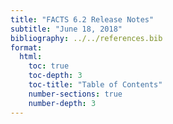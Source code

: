 ```yaml
---
title: "FACTS 6.2 Release Notes"
subtitle: "June 18, 2018"
bibliography: ../../references.bib
format: 
  html:
    toc: true
    toc-depth: 3
    toc-title: "Table of Contents"
    number-sections: true
    number-depth: 3
---
```





